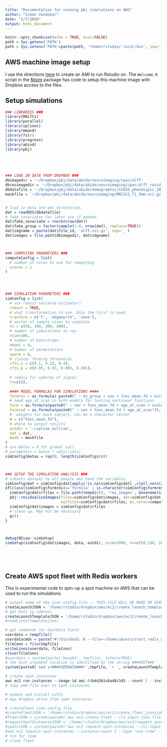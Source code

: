```yaml
---
title: "Documentation for running pbj simulations on AWS"
author: "Simon Vandekar"
date: "2/7/2020"
output: html_document
---
```


```r
knitr::opts_chunk$set(echo = TRUE, eval=FALSE)
path = Sys.getenv('PATH')
path = Sys.setenv('PATH'=paste(path, '/home/rstudio/.local/bin', sep=':'))
```

## AWS machine image setup

I use the directions [here](https://jagg19.github.io/2019/08/aws-r/#short-easy) to create an AMI to run Rstudio on.
The `Welcome.R` script in the [NIsim](https://github.com/simonvandekar/NIsim) package has code to setup this machine image with Dropbox access to the files.


## Setup simulations

```r
### LIBRARIES ###
library(RNifti)
library(parallel)
library(splines)
library(mmand)
library(fslr)
library(progress)
library(abind)
library(pbj)





### LOAD IN DATA FROM DROPBOX ###
dbimagedir = '~/Dropbox/pbj/data/abide/neuroimaging/cpac/alff'
dbresimagedir = '~/Dropbox/pbj/data/abide/neuroimaging/cpac/alff_resid'
dbdatafile = '~/Dropbox/pbj/data/abide/demographic/n1035_phenotypic_20190509.rds'
maskfile = '~/Dropbox/pbj/data/abide/neuroimaging/MNI152_T1_3mm.nii.gz'


# load in data and get directories
dat = readRDS(dbdatafile)
# fake covariates for later use if needed
dat$fake_covariate = rnorm(nrow(dat))
dat$fake_group = factor(sample(1:4, nrow(dat), replace=TRUE))
dat$imgname = paste(dat$file_id, 'alff.nii.gz', sep='_')
dat$images = file.path(dbimagedir, dat$imgname)



### COMPUTING PARAMETERS ###
computeConfig = list(
  # number of cores to use for computing
  ncores = 1
)




### SIMULATION PARAMETERS ###
simConfig = list(
  # use robust variance estimator?
  robust = TRUE,
  # what transformation to use. Only the first is used
  tranform = c('t', 'edgeworth', 'none'),
  # vector of sample sizes to simulate
  ns = c(50, 100, 200, 400),
  # number of simulations to run
  nsim=100,
  # number of bootstraps
  nboot = 0,
  # number of permutations
  nperm = 0,
  # cluster forming thresholds
  cfts.s = c(0.1, 0.25, 0.4),
  cfts.p = c(0.05, 0.01, 0.005, 0.001),
  
  # radius for spheres of signal.
  rs=c(8),
  
  #### MODEL FORMULAS FOR SIMULATIONS ####
  formres = as.formula( paste0(" ~ dx_group + sex + func_mean_fd + ns(age_at_scan, df=10)" )),
  # need age_at_scan in both models for testing nonlinear functions
  form = as.formula(paste0(" ~ sex + func_mean_fd + age_at_scan + scale(age_at_scan^2) + scale(age_at_scan^3)" )),
  formred = as.formula(paste0(" ~ sex + func_mean_fd + age_at_scan")),
  #  weights for each subject. Can be a character vector
  W = c("func_mean_fd"),
  # where to output results
  outdir = '~/spline_nullsim',
  dat = dat,
  mask = maskfile
)
# use betas = 0 for global null
# parameters = betas * sd(y)/sd(x).
simConfig$betas = rep(0, length(simConfig$rs))



### SETUP THE SIMULATION ANALYSIS ###
# subsets dataset to all people who have the variables
simConfig$dat = simConfig$dat[apply(!is.na(simConfig$dat[ ,c(all.vars(as.formula(simConfig$formres)), simConfig$W)]), 1, all), ]
if(class(simConfig$formres)=='formula' | is.character(simConfig$formres)){
  simConfig$dat$rfiles = file.path(tempdir(), 'res_images', basename(simConfig$dat$images))
  pbj::residualizeImages(files=simConfig$dat$images, dat=simConfig$dat, mask=simConfig$mask, form=simConfig$formres,
                         outfiles=simConfig$dat$rfiles, mc.cores=computeConfig$ncores)
  simConfig$dat$images = simConfig$dat$rfiles
  # clean up. May not be necessary
  gc()
}



debug(NIsim::simSetup)
simSetup(simConfig$dat$images, data, outdir, nsim=1000, ns=c(50,100, 200, 400), mask=NULL, rs=8, betas=rep(0, length(rs)) )






```


## Create AWS spot fleet with Redis workers

This is experimental code to spin-up a spot machine on AWS that can be used to run the simulations.
```r
# output name of the json config file -- THIS FILE WILL BE MADE OR OVERWRITTEN
createLaunchJSON = '/home/rstudio/dropbox/aws/ec2/create_launch_template_jsons/pbjWorkers.json'
# get host ip address
createLaunchTemplateJSON = '/home/rstudio/dropbox/aws/ec2/create_launch_template_jsons/pbjWorkersTemplate.json'
#readLines(templatejson)

# get commands for UserData field
userdata = tempfile()
userdatacmds = paste("#!/bin/bash; R --file=~/home/ubuntu/start_redis_workers.R --args", host, queuename, collapse=' ' )
fileConn = file(tmpfile)
writeLines(userdata, fileConn)
close(fileConn)
#userdata = system(paste('base64', tmpfile), intern=TRUE)
# the host argument location is identified by the string ###HOST###
system(paste0('sed s+###USERDATA###+',tmpfile, '+ ', createLaunchTemplateJSON, ' > ', createLaunchJSON))
```

```r
# create spot instances
aws ec2 run-instances --image-id ami-09b4d361c6a48c1d5 --count 2 --instance-type t2.micro --key-name redisServer --user-data file:///tmp/Rtmpm5qHyi/file10a178470db --instance-market-options file:///home/rstudio/dropbox/aws/ec2/market_type/specification.json
# copy pem file over to spot instances

# update and install sshfs
# map dropbox drive from spot instances
```


```r
# createFleet json config file
#createFleetJSON = '/home/rstudio/dropbox/aws/ec2/create_fleet_jsons/pbjWorker.json'
#fleetJSON = system(paste0('aws ec2 create-fleet --cli-input-json file://', createFleetJSON), intern=TRUE )
#requestSpotInstancesJSON = '/home/rstudio/dropbox/aws/ec2/request_spot_instances/request_little_spot_instances.json'
#spotsJSON = system(paste0('aws ec2 request-spot-instances --cli-input-json file://', requestSpotInstancesJSON), intern=TRUE )
#aws ec2 request-spot-instances --instance-count 2 --type "one-time" --launch-specification file:///home/rstudio/dropbox/aws/ec2/request_spot_instances/specification.json
# run for loop
# close fleet
```
